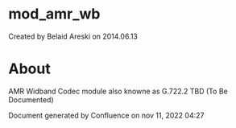 
# mod_amr_wb 

 Created by  Belaid Areski on 2014.06.13

# About

AMR Widband Codec module also knowne as G.722.2 TBD (To Be Documented)

Document generated by Confluence on nov 11, 2022 04:27
